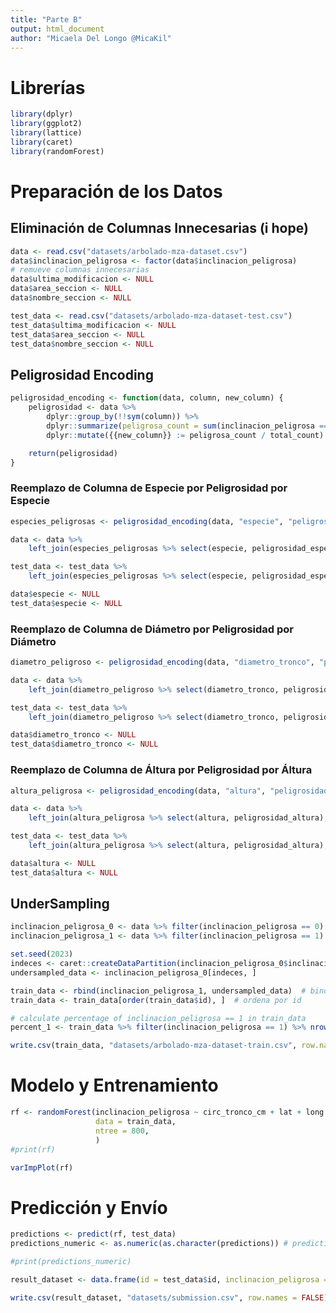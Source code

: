```yaml
---
title: "Parte B"
output: html_document
author: "Micaela Del Longo @MicaKil"
---
```


# Librerías

```r
library(dplyr)
library(ggplot2)
library(lattice)
library(caret)
library(randomForest)
```


# Preparación de los Datos

## Eliminación de Columnas Innecesarias (i hope)

```r
data <- read.csv("datasets/arbolado-mza-dataset.csv")
data$inclinacion_peligrosa <- factor(data$inclinacion_peligrosa)
# remueve columnas innecesarias
data$ultima_modificacion <- NULL
data$area_seccion <- NULL
data$nombre_seccion <- NULL

test_data <- read.csv("datasets/arbolado-mza-dataset-test.csv")
test_data$ultima_modificacion <- NULL
test_data$area_seccion <- NULL
test_data$nombre_seccion <- NULL
```

## Peligrosidad Encoding

```r
peligrosidad_encoding <- function(data, column, new_column) {
    peligrosidad <- data %>%
        dplyr::group_by(!!sym(column)) %>%
        dplyr::summarize(peligrosa_count = sum(inclinacion_peligrosa == 1), total_count = n()) %>%
        dplyr::mutate({{new_column}} := peligrosa_count / total_count)

    return(peligrosidad)
}
```

### Reemplazo de Columna de Especie por Peligrosidad por Especie

```r
especies_peligrosas <- peligrosidad_encoding(data, "especie", "peligrosidad_especie")

data <- data %>%
    left_join(especies_peligrosas %>% select(especie, peligrosidad_especie), by = "especie")

test_data <- test_data %>%
    left_join(especies_peligrosas %>% select(especie, peligrosidad_especie), by = "especie")

data$especie <- NULL
test_data$especie <- NULL
```

### Reemplazo de Columna de Diámetro por Peligrosidad por Diámetro

```r
diametro_peligroso <- peligrosidad_encoding(data, "diametro_tronco", "peligrosidad_diametro")

data <- data %>%
	left_join(diametro_peligroso %>% select(diametro_tronco, peligrosidad_diametro), by = "diametro_tronco")

test_data <- test_data %>%
	left_join(diametro_peligroso %>% select(diametro_tronco, peligrosidad_diametro), by = "diametro_tronco")

data$diametro_tronco <- NULL
test_data$diametro_tronco <- NULL
```

### Reemplazo de Columna de Áltura por Peligrosidad por Áltura

```r
altura_peligrosa <- peligrosidad_encoding(data, "altura", "peligrosidad_altura")

data <- data %>%
	left_join(altura_peligrosa %>% select(altura, peligrosidad_altura), by = "altura")

test_data <- test_data %>%
	left_join(altura_peligrosa %>% select(altura, peligrosidad_altura), by = "altura")

data$altura <- NULL
test_data$altura <- NULL
```

## UnderSampling
```r
inclinacion_peligrosa_0 <- data %>% filter(inclinacion_peligrosa == 0)
inclinacion_peligrosa_1 <- data %>% filter(inclinacion_peligrosa == 1)

set.seed(2023)
indeces <- caret::createDataPartition(inclinacion_peligrosa_0$inclinacion_peligrosa, p = 0.125, list = FALSE)
undersampled_data <- inclinacion_peligrosa_0[indeces, ]

train_data <- rbind(inclinacion_peligrosa_1, undersampled_data)  # bind rows
train_data <- train_data[order(train_data$id), ]  # ordena por id

# calculate percentage of inclinacion_peligrosa == 1 in train_data
percent_1 <- train_data %>% filter(inclinacion_peligrosa == 1) %>% nrow() / train_data %>% nrow()

write.csv(train_data, "datasets/arbolado-mza-dataset-train.csv", row.names = FALSE)
```

# Modelo y Entrenamiento

```r
rf <- randomForest(inclinacion_peligrosa ~ circ_tronco_cm + lat + long + seccion + peligrosidad_especie + peligrosidad_diametro + peligrosidad_altura,
                   data = train_data,
				   ntree = 800,
			       )
#print(rf)
```

```r
varImpPlot(rf)
```

# Predicción y Envío

```r
predictions <- predict(rf, test_data)
predictions_numeric <- as.numeric(as.character(predictions)) # predictions es un factor, hay que pasarlo a numeric

#print(predictions_numeric)
```

```r
result_dataset <- data.frame(id = test_data$id, inclinacion_peligrosa = predictions_numeric)

write.csv(result_dataset, "datasets/submission.csv", row.names = FALSE)
```
